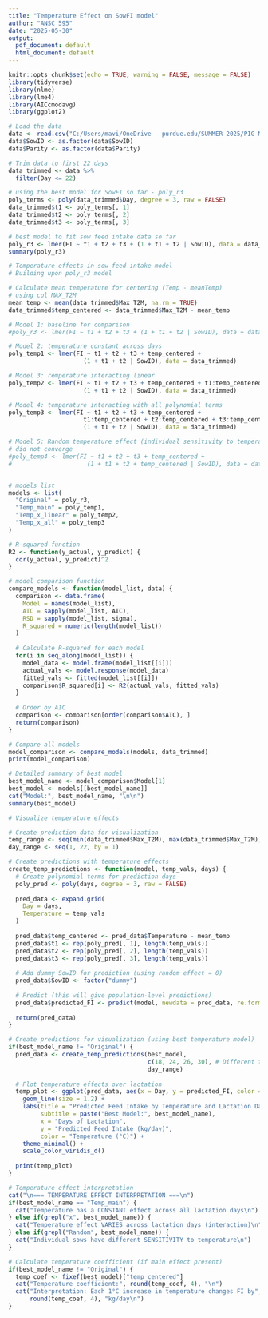 ```yaml
---
title: "Temperature Effect on SowFI model"
author: "ANSC 595"
date: "2025-05-30"
output:
  pdf_document: default
  html_document: default
---
```

```r
knitr::opts_chunk$set(echo = TRUE, warning = FALSE, message = FALSE)
library(tidyverse)
library(nlme)
library(lme4)
library(AICcmodavg)
library(ggplot2)
```

```r
# Load the data
data <- read.csv("C:/Users/mavi/OneDrive - purdue.edu/SUMMER 2025/PIG MODELING/sow_FI_weather.csv")
data$SowID <- as.factor(data$SowID)
data$Parity <- as.factor(data$Parity)

# Trim data to first 22 days
data_trimmed <- data %>%
  filter(Day <= 22)
```

```r
# using the best model for SowFI so far - poly_r3
poly_terms <- poly(data_trimmed$Day, degree = 3, raw = FALSE)
data_trimmed$t1 <- poly_terms[, 1]
data_trimmed$t2 <- poly_terms[, 2]
data_trimmed$t3 <- poly_terms[, 3]
```

```r
# best model to fit sow feed intake data so far
poly_r3 <- lmer(FI ~ t1 + t2 + t3 + (1 + t1 + t2 | SowID), data = data_trimmed)
summary(poly_r3)
```
```r
# Temperature effects in sow feed intake model
# Building upon poly_r3 model

# Calculate mean temperature for centering (Temp - meanTemp)
# using col MAX_T2M
mean_temp <- mean(data_trimmed$Max_T2M, na.rm = TRUE)
data_trimmed$temp_centered <- data_trimmed$Max_T2M - mean_temp

# Model 1: baseline for comparison
#poly_r3 <- lmer(FI ~ t1 + t2 + t3 + (1 + t1 + t2 | SowID), data = data_trimmed)

# Model 2: temperature constant across days
poly_temp1 <- lmer(FI ~ t1 + t2 + t3 + temp_centered + 
                     (1 + t1 + t2 | SowID), data = data_trimmed)

# Model 3: remperature interacting linear
poly_temp2 <- lmer(FI ~ t1 + t2 + t3 + temp_centered + t1:temp_centered + 
                     (1 + t1 + t2 | SowID), data = data_trimmed)

# Model 4: temperature interacting with all polynomial terms
poly_temp3 <- lmer(FI ~ t1 + t2 + t3 + temp_centered + 
                     t1:temp_centered + t2:temp_centered + t3:temp_centered + 
                     (1 + t1 + t2 | SowID), data = data_trimmed)

# Model 5: Random temperature effect (individual sensitivity to temperature)
# did not converge
#poly_temp4 <- lmer(FI ~ t1 + t2 + t3 + temp_centered + 
#                     (1 + t1 + t2 + temp_centered | SowID), data = data_trimmed)


# models list 
models <- list(
  "Original" = poly_r3,
  "Temp_main" = poly_temp1,
  "Temp_x_linear" = poly_temp2,
  "Temp_x_all" = poly_temp3
)
```
```r

# R-squared function
R2 <- function(y_actual, y_predict) {
  cor(y_actual, y_predict)^2
}

# model comparison function
compare_models <- function(model_list, data) {
  comparison <- data.frame(
    Model = names(model_list),
    AIC = sapply(model_list, AIC),
    RSD = sapply(model_list, sigma),
    R_squared = numeric(length(model_list))
  )
  
  # Calculate R-squared for each model
  for(i in seq_along(model_list)) {
    model_data <- model.frame(model_list[[i]])
    actual_vals <- model.response(model_data)
    fitted_vals <- fitted(model_list[[i]])
    comparison$R_squared[i] <- R2(actual_vals, fitted_vals)
  }
  
  # Order by AIC
  comparison <- comparison[order(comparison$AIC), ]
  return(comparison)
}
```
```r
# Compare all models
model_comparison <- compare_models(models, data_trimmed)
print(model_comparison)

# Detailed summary of best model
best_model_name <- model_comparison$Model[1]
best_model <- models[[best_model_name]]
cat("Model:", best_model_name, "\n\n")
summary(best_model)
```
```r

# Visualize temperature effects

# Create prediction data for visualization
temp_range <- seq(min(data_trimmed$Max_T2M), max(data_trimmed$Max_T2M), length.out = 50)
day_range <- seq(1, 22, by = 1)

# Create predictions with temperature effects
create_temp_predictions <- function(model, temp_vals, days) {
  # Create polynomial terms for prediction days
  poly_pred <- poly(days, degree = 3, raw = FALSE)
  
  pred_data <- expand.grid(
    Day = days,
    Temperature = temp_vals
  )
  
  pred_data$temp_centered <- pred_data$Temperature - mean_temp
  pred_data$t1 <- rep(poly_pred[, 1], length(temp_vals))
  pred_data$t2 <- rep(poly_pred[, 2], length(temp_vals))
  pred_data$t3 <- rep(poly_pred[, 3], length(temp_vals))
  
  # Add dummy SowID for prediction (using random effect = 0)
  pred_data$SowID <- factor("dummy")
  
  # Predict (this will give population-level predictions)
  pred_data$predicted_FI <- predict(model, newdata = pred_data, re.form = ~0)
  
  return(pred_data)
}

# Create predictions for visualization (using best temperature model)
if(best_model_name != "Original") {
  pred_data <- create_temp_predictions(best_model, 
                                       c(18, 24, 26, 30), # Different temperatures
                                       day_range)
  
  # Plot temperature effects over lactation
  temp_plot <- ggplot(pred_data, aes(x = Day, y = predicted_FI, color = factor(Temperature))) +
    geom_line(size = 1.2) +
    labs(title = "Predicted Feed Intake by Temperature and Lactation Day",
         subtitle = paste("Best Model:", best_model_name),
         x = "Days of Lactation",
         y = "Predicted Feed Intake (kg/day)",
         color = "Temperature (°C)") +
    theme_minimal() +
    scale_color_viridis_d()
  
  print(temp_plot)
}

```
```r

# Temperature effect interpretation
cat("\n=== TEMPERATURE EFFECT INTERPRETATION ===\n")
if(best_model_name == "Temp_main") {
  cat("Temperature has a CONSTANT effect across all lactation days\n")
} else if(grepl("x", best_model_name)) {
  cat("Temperature effect VARIES across lactation days (interaction)\n")
} else if(grepl("Random", best_model_name)) {
  cat("Individual sows have different SENSITIVITY to temperature\n")
}

# Calculate temperature coefficient (if main effect present)
if(best_model_name != "Original") {
  temp_coef <- fixef(best_model)["temp_centered"]
  cat("Temperature coefficient:", round(temp_coef, 4), "\n")
  cat("Interpretation: Each 1°C increase in temperature changes FI by", 
      round(temp_coef, 4), "kg/day\n")
}
```
